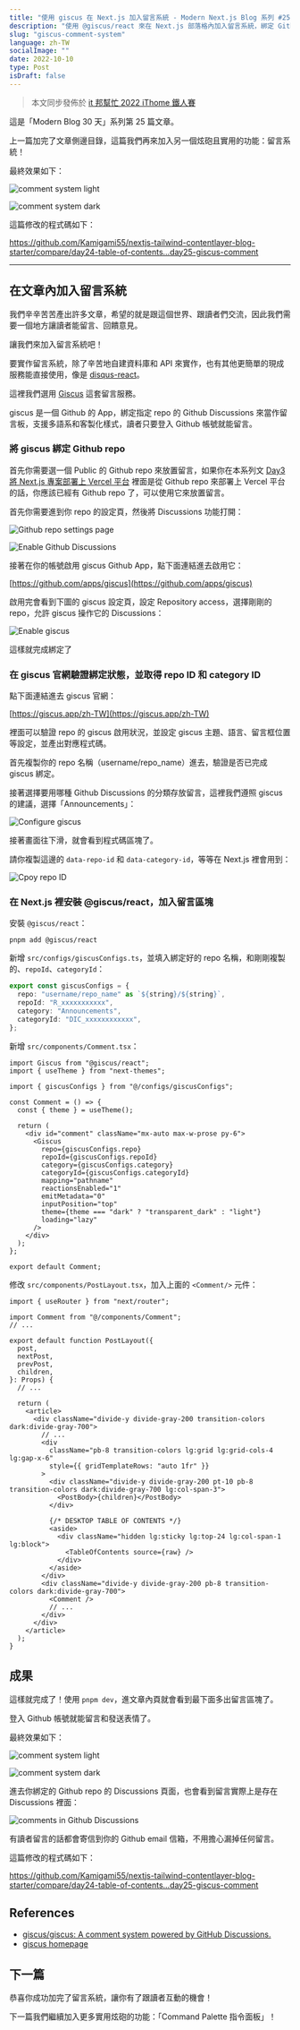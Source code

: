 ```yaml
---
title: "使用 giscus 在 Next.js 加入留言系統 - Modern Next.js Blog 系列 #25"
description: "使用 @giscus/react 來在 Next.js 部落格內加入留言系統，綁定 Github Discussions 來當作留言板"
slug: "giscus-comment-system"
language: zh-TW
socialImage: ""
date: 2022-10-10
type: Post
isDraft: false
---
```


> 本文同步發佈於 [it 邦幫忙 2022 iThome 鐵人賽](https://ithelp.ithome.com.tw/articles/10306883)

這是「Modern Blog 30 天」系列第 25 篇文章。

上一篇加完了文章側邊目錄，這篇我們再來加入另一個炫砲且實用的功能：留言系統！

最終效果如下：

![comment system light](https://i.imgur.com/OVeOIys.jpg)

![comment system dark](https://i.imgur.com/CQFRPwL.jpg)

這篇修改的程式碼如下：

https://github.com/Kamigami55/nextjs-tailwind-contentlayer-blog-starter/compare/day24-table-of-contents...day25-giscus-comment

---

## 在文章內加入留言系統

我們辛辛苦苦產出許多文章，希望的就是跟這個世界、跟讀者們交流，因此我們需要一個地方讓讀者能留言、回饋意見。

讓我們來加入留言系統吧！

要實作留言系統，除了辛苦地自建資料庫和 API 來實作，也有其他更簡單的現成服務能直接使用，像是 [disqus-react](https://github.com/disqus/disqus-react)。

這裡我們選用 [Giscus](https://giscus.app/zh-TW) 這套留言服務。

giscus 是一個 Github 的 App，綁定指定 repo 的 Github Discussions 來當作留言板，支援多語系和客製化樣式，讀者只要登入 Github 帳號就能留言。

### 將 giscus 綁定 Github repo

首先你需要選一個 Public 的 Github repo 來放置留言，如果你在本系列文 [Day3 將 Next.js 專案部署上 Vercel 平台](/posts/nextjs-to-vercel) 裡面是從 Github repo 來部署上 Vercel 平台的話，你應該已經有 Github repo 了，可以使用它來放置留言。

首先你需要進到你 repo 的設定頁，然後將 Discussions 功能打開：

![Github repo settings page](https://i.imgur.com/hIiqcws.jpg)

![Enable Github Discussions](https://i.imgur.com/EOr5NtV.jpg)

接著在你的帳號啟用 giscus Github App，點下面連結進去啟用它：

[https://github.com/apps/giscus](https://github.com/apps/giscus)

啟用完會看到下圖的 giscus 設定頁，設定 Repository access，選擇剛剛的 repo，允許 giscus 操作它的 Discussions：

![Enable giscus](https://i.imgur.com/Pd9WjVC.jpg)

這樣就完成綁定了

### 在 giscus 官網驗證綁定狀態，並取得 repo ID 和 category ID

點下面連結進去 giscus 官網：

[https://giscus.app/zh-TW](https://giscus.app/zh-TW)

裡面可以驗證 repo 的 giscus 啟用狀況，並設定 giscus 主題、語言、留言框位置等設定，並產出對應程式碼。

首先複製你的 repo 名稱（username/repo_name）進去，驗證是否已完成 giscus 綁定。

接著選擇要用哪種 Github Discussions 的分類存放留言，這裡我們遵照 giscus 的建議，選擇「Announcements」：

![Configure giscus](https://i.imgur.com/TkkIJZs.jpg)

接著畫面往下滑，就會看到程式碼區塊了。

請你複製這邊的 `data-repo-id` 和 `data-category-id`，等等在 Next.js 裡會用到：

![Cpoy repo ID](https://i.imgur.com/PCM4IF2.jpg)

### 在 Next.js 裡安裝 @giscus/react，加入留言區塊

安裝 `@giscus/react`：

```shell
pnpm add @giscus/react
```

新增 `src/configs/giscusConfigs.ts`，並填入綁定好的 repo 名稱，和剛剛複製的、`repoId`、`categoryId`：

```ts
export const giscusConfigs = {
  repo: "username/repo_name" as `${string}/${string}`,
  repoId: "R_xxxxxxxxxxx",
  category: "Announcements",
  categoryId: "DIC_xxxxxxxxxxxx",
};
```

新增 `src/components/Comment.tsx`：

```tsx
import Giscus from "@giscus/react";
import { useTheme } from "next-themes";

import { giscusConfigs } from "@/configs/giscusConfigs";

const Comment = () => {
  const { theme } = useTheme();

  return (
    <div id="comment" className="mx-auto max-w-prose py-6">
      <Giscus
        repo={giscusConfigs.repo}
        repoId={giscusConfigs.repoId}
        category={giscusConfigs.category}
        categoryId={giscusConfigs.categoryId}
        mapping="pathname"
        reactionsEnabled="1"
        emitMetadata="0"
        inputPosition="top"
        theme={theme === "dark" ? "transparent_dark" : "light"}
        loading="lazy"
      />
    </div>
  );
};

export default Comment;
```

修改 `src/components/PostLayout.tsx`，加入上面的 `<Comment/>` 元件：

```tsx
import { useRouter } from "next/router";

import Comment from "@/components/Comment";
// ...

export default function PostLayout({
  post,
  nextPost,
  prevPost,
  children,
}: Props) {
  // ...

  return (
    <article>
      <div className="divide-y divide-gray-200 transition-colors dark:divide-gray-700">
        // ...
        <div
          className="pb-8 transition-colors lg:grid lg:grid-cols-4 lg:gap-x-6"
          style={{ gridTemplateRows: "auto 1fr" }}
        >
          <div className="divide-y divide-gray-200 pt-10 pb-8 transition-colors dark:divide-gray-700 lg:col-span-3">
            <PostBody>{children}</PostBody>
          </div>

          {/* DESKTOP TABLE OF CONTENTS */}
          <aside>
            <div className="hidden lg:sticky lg:top-24 lg:col-span-1 lg:block">
              <TableOfContents source={raw} />
            </div>
          </aside>
        </div>
        <div className="divide-y divide-gray-200 pb-8 transition-colors dark:divide-gray-700">
          <Comment />
          // ...
        </div>
      </div>
    </article>
  );
}
```

## 成果

這樣就完成了！使用 `pnpm dev`，進文章內頁就會看到最下面多出留言區塊了。

登入 Github 帳號就能留言和發送表情了。

最終效果如下：

![comment system light](https://i.imgur.com/OVeOIys.jpg)

![comment system dark](https://i.imgur.com/CQFRPwL.jpg)

進去你綁定的 Github repo 的 Discussions 頁面，也會看到留言實際上是存在 Discussions 裡面：

![comments in Github Discussions](https://i.imgur.com/QqrH2ad.png)

有讀者留言的話都會寄信到你的 Github email 信箱，不用擔心漏掉任何留言。

這篇修改的程式碼如下：

https://github.com/Kamigami55/nextjs-tailwind-contentlayer-blog-starter/compare/day24-table-of-contents...day25-giscus-comment

## References

- [giscus/giscus: A comment system powered by GitHub Discussions.](https://github.com/giscus/giscus)
- [giscus homepage](https://giscus.app/zh-TW)

## 下一篇

恭喜你成功加完了留言系統，讓你有了跟讀者互動的機會！

下一篇我們繼續加入更多實用炫砲的功能：「Command Palette 指令面板」！
